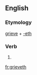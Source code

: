 ==English==

===Etymology===
[[grieve]] + [[-eth]]

===Verb===
{{en-verb form}}

# {{en-archaic third-person singular of|grieve}}

[[fr:grieveth]]